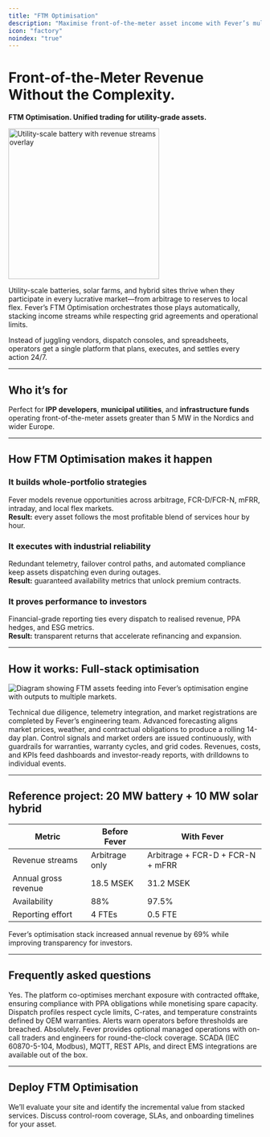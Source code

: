 ```yaml
---
title: "FTM Optimisation"
description: "Maximise front-of-the-meter asset income with Fever’s multi-market trading stack."
icon: "factory"
noindex: "true"
---
```


# Front-of-the-Meter Revenue Without the Complexity.

**FTM Optimisation. Unified trading for utility-grade assets.**

<img
  src="/images/hero-dark.png"
  alt="Utility-scale battery with revenue streams overlay"
  noZoom={true}
  height="300"
  className="rounded-xl"
/>

Utility-scale batteries, solar farms, and hybrid sites thrive when they participate in every lucrative market—from arbitrage to reserves to local flex. Fever’s FTM Optimisation orchestrates those plays automatically, stacking income streams while respecting grid agreements and operational limits.

Instead of juggling vendors, dispatch consoles, and spreadsheets, operators get a single platform that plans, executes, and settles every action 24/7.

---

## Who it’s for

Perfect for **IPP developers**, **municipal utilities**, and **infrastructure funds** operating front-of-the-meter assets greater than 5 MW in the Nordics and wider Europe.

---

## How FTM Optimisation makes it happen

### It builds whole-portfolio strategies
Fever models revenue opportunities across arbitrage, FCR-D/FCR-N, mFRR, intraday, and local flex markets.\
**Result:** every asset follows the most profitable blend of services hour by hour.

### It executes with industrial reliability
Redundant telemetry, failover control paths, and automated compliance keep assets dispatching even during outages.\
**Result:** guaranteed availability metrics that unlock premium contracts.

### It proves performance to investors
Financial-grade reporting ties every dispatch to realised revenue, PPA hedges, and ESG metrics.\
**Result:** transparent returns that accelerate refinancing and expansion.

---

## How it works: Full-stack optimisation

![Diagram showing FTM assets feeding into Fever’s optimisation engine with outputs to multiple markets.](/images/hero-light.png)

<Steps>
  <Step title="Asset onboarding">
    Technical due diligence, telemetry integration, and market registrations are completed by Fever’s engineering team.
  </Step>
  <Step title="Portfolio planning">
    Advanced forecasting aligns market prices, weather, and contractual obligations to produce a rolling 14-day plan.
  </Step>
  <Step title="Automated execution">
    Control signals and market orders are issued continuously, with guardrails for warranties, warranty cycles, and grid codes.
  </Step>
  <Step title="Settlement + analytics">
    Revenues, costs, and KPIs feed dashboards and investor-ready reports, with drilldowns to individual events.
  </Step>
</Steps>

---

## Reference project: 20 MW battery + 10 MW solar hybrid

| Metric | Before Fever | With Fever |
| ------ | ------------ | ---------- |
| Revenue streams | Arbitrage only | Arbitrage + FCR-D + FCR-N + mFRR |
| Annual gross revenue | 18.5 MSEK | 31.2 MSEK |
| Availability | 88% | 97.5% |
| Reporting effort | 4 FTEs | 0.5 FTE |

<success>
  Fever’s optimisation stack increased annual revenue by 69% while improving transparency for investors.
</success>

---

## Frequently asked questions

<AccordionGroup>
  <Accordion title="Can Fever manage hybrid PPAs?">
    Yes. The platform co-optimises merchant exposure with contracted offtake, ensuring compliance with PPA obligations while monetising spare capacity.
  </Accordion>
  <Accordion title="How are warranties protected?">
    Dispatch profiles respect cycle limits, C-rates, and temperature constraints defined by OEM warranties. Alerts warn operators before thresholds are breached.
  </Accordion>
  <Accordion title="Do you offer 24/7 control-room services?">
    Absolutely. Fever provides optional managed operations with on-call traders and engineers for round-the-clock coverage.
  </Accordion>
  <Accordion title="What data integrations are supported?">
    SCADA (IEC 60870-5-104, Modbus), MQTT, REST APIs, and direct EMS integrations are available out of the box.
  </Accordion>
</AccordionGroup>

---

## Deploy FTM Optimisation

<CardGroup cols={2}>
  <Card title="Book a feasibility study" icon="chart-line" href="/get-started">
    We’ll evaluate your site and identify the incremental value from stacked services.
  </Card>
  <Card title="Meet our operations team" icon="headset" href="/contact">
    Discuss control-room coverage, SLAs, and onboarding timelines for your asset.
  </Card>
</CardGroup>
